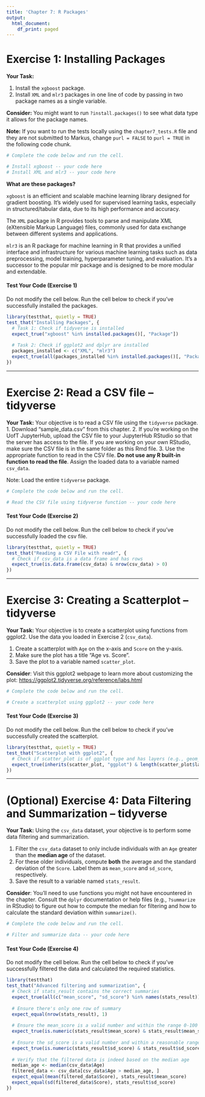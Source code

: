 ```yaml
---
title: 'Chapter 7: R Packages'
output:
  html_document:
    df_print: paged
---
```


# Exercise 1: Installing Packages

**Your Task:**

1. Install the `xgboost` package.
2. Install `XML` and `mlr3` packages in one line of code by passing in two package names as a single variable.

**Consider:** You might want to run `?install.packages()` to see what data type it allows for the package names.

**Note:** If you want to run the tests locally using the `chapter7_tests.R` file and they are not submitted to Markus, change `purl = FALSE` to `purl = TRUE` in the following code chunk.

```r

# Complete the code below and run the cell.

# Install xgboost -- your code here
# Install XML and mlr3 -- your code here
```

**What are these packages?**

`xgboost` is an efficient and scalable machine learning library designed for gradient boosting. It's widely used for supervised learning tasks, especially in structured/tabular data, due to its high performance and accuracy.

The `XML` package in R provides tools to parse and manipulate XML (eXtensible Markup Language) files, commonly used for data exchange between different systems and applications.

`mlr3` is an R package for machine learning in R that provides a unified interface and infrastructure for various machine learning tasks such as data preprocessing, model training, hyperparameter tuning, and evaluation. It's a successor to the popular mlr package and is designed to be more modular and extendable.

#### Test Your Code (Exercise 1)

Do not modify the cell below. Run the cell below to check if you've successfully installed the packages.

```r
library(testthat, quietly = TRUE)
test_that("Installing Packages", {
  # Task 1: Check if tidyverse is installed
  expect_true("xgboost" %in% installed.packages()[, "Package"])
  
  # Task 2: Check if ggplot2 and dplyr are installed
  packages_installed <- c("XML", "mlr3")
  expect_true(all(packages_installed %in% installed.packages()[, "Package"]))
})
```

------------------------------------------------------------------------

# Exercise 2: Read a CSV file -- tidyverse

**Your Task:** Your objective is to read a CSV file using the `tidyverse` package.
1. Download "sample_data.csv" from this chapter.
2. If you're working on the UofT JupyterHub, upload the CSV file to your JupyterHub RStudio so that the server has access to the file. If you are working on your own RStudio, make sure the CSV file is in the same folder as this Rmd file.
3. Use the appropriate function to read in the CSV file. **Do not use any R built-in function to read the file**. Assign the loaded data to a variable named `csv_data`.

Note: Load the entire `tidyverse` package.

```r
# Complete the code below and run the cell.

# Read the CSV file using tidyverse function -- your code here

```

#### Test Your Code (Exercise 2)

Do not modify the cell below. Run the cell below to check if you've successfully loaded the csv file.

```r
library(testthat, quietly = TRUE)
test_that("Reading a CSV File with readr", {
  # Check if csv_data is a data frame and has rows
  expect_true(is.data.frame(csv_data) & nrow(csv_data) > 0)
})
```

------------------------------------------------------------------------

# Exercise 3: Creating a Scatterplot -- tidyverse

**Your Task:** Your objective is to create a scatterplot using functions from ggplot2. Use the data you loaded in Exercise 2 (`csv_data`).

1. Create a scatterplot with `Age` on the x-axis and `Score` on the y-axis.
2. Make sure the plot has a title "Age vs. Score".
3. Save the plot to a variable named `scatter_plot`.

**Consider**: Visit this ggplot2 webpage to learn more about customizing the plot: <https://ggplot2.tidyverse.org/reference/labs.html>

```r
# Complete the code below and run the cell.

# Create a scatterplot using ggplot2 -- your code here

```

#### Test Your Code (Exercise 3)

Do not modify the cell below. Run the cell below to check if you've successfully created the scatterplot.

```r
library(testthat, quietly = TRUE)
test_that("Scatterplot with ggplot2", {
  # Check if scatter_plot is of ggplot type and has layers (e.g., geom_point)
  expect_true(inherits(scatter_plot, "ggplot") & length(scatter_plot$layers) > 0)
})
```

------------------------------------------------------------------------

# (Optional) Exercise 4: Data Filtering and Summarization -- tidyverse

**Your Task:** Using the `csv_data` dataset, your objective is to perform some data filtering and summarization.

1. Filter the `csv_data` dataset to only include individuals with an `Age` greater than the **median age** of the dataset.
2. For these older individuals, compute **both** the average and the standard deviation of the `Score`. Label them as `mean_score` and `sd_score`, respectively.
3. Save the result to a variable named `stats_result`.

**Consider**: You'll need to use functions you might not have encountered in the chapter. Consult the `dplyr` documentation or help files (e.g., `?summarize` in RStudio) to figure out how to compute the median for filtering and how to calculate the standard deviation within `summarize()`.

```r
# Complete the code below and run the cell.

# Filter and summarize data -- your code here

```

#### Test Your Code (Exercise 4)

Do not modify the cell below. Run the cell below to check if you've successfully filtered the data and calculated the required statistics.

```r
library(testthat)
test_that("Advanced filtering and summarization", {
  # Check if stats_result contains the correct summaries
  expect_true(all(c("mean_score", "sd_score") %in% names(stats_result)))
  
  # Ensure there's only one row of summary
  expect_equal(nrow(stats_result), 1)
  
  # Ensure the mean_score is a valid number and within the range 0-100 (assuming scores range from 0 to 100)
  expect_true(is.numeric(stats_result$mean_score) & stats_result$mean_score >= 0 & stats_result$mean_score <= 100)
  
  # Ensure the sd_score is a valid number and within a reasonable range
  expect_true(is.numeric(stats_result$sd_score) & stats_result$sd_score >= 0 & stats_result$sd_score <= (max(csv_data$Score) - min(csv_data$Score)))
  
  # Verify that the filtered data is indeed based on the median age
  median_age <- median(csv_data$Age)
  filtered_data <- csv_data[csv_data$Age > median_age, ]
  expect_equal(mean(filtered_data$Score), stats_result$mean_score)
  expect_equal(sd(filtered_data$Score), stats_result$sd_score)
})

```
